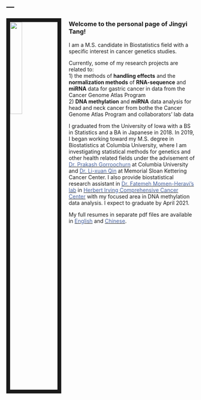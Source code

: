 ---
---

<link rel="stylesheet" href="styles.css" type="text/css">

<img src="./images/photo_1.jpg" style="width:25%; border:10px solid; margin-right: 20px" align="left">

### __Welcome to the personal page of Jingyi Tang!__

I am a M.S. candidate in Biostatistics field with a specific interest in cancer genetics studies.   

Currently, some of my research projects are related to:  
1) the methods of **handling effects** and the **normalization methods** of **RNA-sequence** and **miRNA** data for gastric cancer in data from the Cancer Genome Atlas Program  
2) **DNA methylation** and **miRNA** data analysis for head and neck cancer from bothe the Cancer Genome Atlas Program and collaborators' lab data

I graduated from the University of Iowa with a BS in Statistics and a BA in Japanese in 2018. In 2019, I began working toward my M.S. degree in Biostatistics at Columbia University, where I am investigating statistical methods for genetics and other health related fields under the advisement of [<span style = "color:#4863A0">Dr. Prakash Gorroochurn</span>](https://www.publichealth.columbia.edu/people/our-faculty/pg2113) at Columbia University and [<span style = "color:#4863A0">Dr. Li-xuan Qin</span>](https://www.mskcc.org/profile/li-xuan-qin) at Memorial Sloan Kettering Cancer Center. I also provide biostatistical research assistant in [<span style = "color:#4863A0">Dr. Fatemeh Momen-Heravi's lab</span>](http://www.heravilab.com/) in [<span style = "color:#4863A0">Herbert Irving Comprehensive Cancer Center</span>](https://cancer.columbia.edu/) with my focused area in DNA methylation data analysis. I expect to graduate by April 2021.

My full resumes in separate pdf files are available in [<span style = "color:#4863A0">English</span>](files/Stats_Jingyi_Tang_resume.pdf) and [<span style = "color:#4863A0">Chinese</span>](files/统计-唐静怡-tangjingyi1995@163.com.pdf).